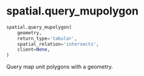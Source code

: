 # spatial.query_mupolygon { #soildb.spatial.query_mupolygon }

```python
spatial.query_mupolygon(
    geometry,
    return_type='tabular',
    spatial_relation='intersects',
    client=None,
)
```

Query map unit polygons with a geometry.